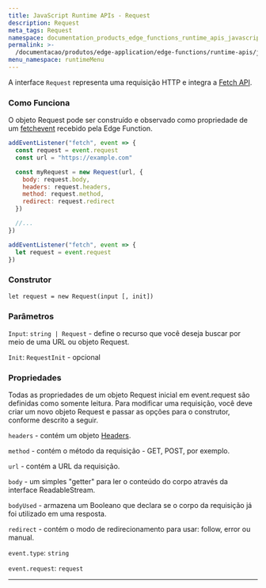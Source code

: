 ```yaml
---
title: JavaScript Runtime APIs - Request
description: Request
meta_tags: Request
namespace: documentation_products_edge_functions_runtime_apis_javascript_request
permalink: >-
  /documentacao/produtos/edge-application/edge-functions/runtime-apis/javascript/request/
menu_namespace: runtimeMenu
---
```


A interface `Request` representa uma requisição HTTP e integra a [Fetch API](/pt-br/documentacao/produtos/edge-application/edge-functions/runtime-apis/javascript/fetch/).

### Como Funciona

O objeto Request pode ser construído e observado como propriedade de um [fetchevent](/pt-br/documentacao/produtos/edge-application/edge-functions/runtime-apis/javascript/fetch-event/) recebido pela Edge Function.

```js
addEventListener("fetch", event => {
  const request = event.request
  const url = "https://example.com"

  const myRequest = new Request(url, {
    body: request.body,
    headers: request.headers,
    method: request.method,
    redirect: request.redirect
  })

  //...
})
```

```js
addEventListener("fetch", event => {
  let request = event.request
})
```

### Construtor

`let request = new Request(input [, init])`

### Parâmetros

`Input`: `string | Request` - define o recurso que você deseja buscar por meio de uma URL ou objeto Request.

`Init`: `RequestInit` - opcional

### Propriedades

Todas as propriedades de um objeto Request inicial em event.request são definidas como somente leitura. Para modificar uma requisição, você deve criar um novo objeto Request e passar as opções para o construtor, conforme descrito a seguir.

`headers` - contém um objeto [Headers](https://developer.mozilla.org/en-US/docs/Web/API/Headers).

`method` - contém o método da requisição - GET, POST, por exemplo.

`url` - contém a URL da requisição.

`body` - um simples "getter" para ler o conteúdo do corpo através da interface ReadableStream.

`bodyUsed` - armazena um Booleano que declara se o corpo da requisição já foi utilizado em uma resposta.

`redirect` - contém o modo de redirecionamento para usar: follow, error ou manual.

`event.type`: `string`

`event.request`: `request`





---

